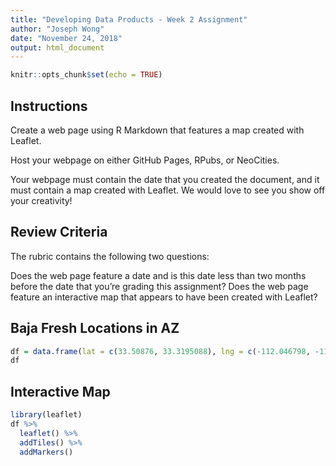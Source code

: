 ---
title: "Developing Data Products - Week 2 Assignment"
author: "Joseph Wong"
date: "November 24, 2018"
output: html_document
---

```{r setup, include=FALSE}
knitr::opts_chunk$set(echo = TRUE)
```

## Instructions
Create a web page using R Markdown that features a map created with Leaflet.

Host your webpage on either GitHub Pages, RPubs, or NeoCities.

Your webpage must contain the date that you created the document, and it must contain a map created with Leaflet. We would love to see you show off your creativity!

## Review Criteria
The rubric contains the following two questions:

Does the web page feature a date and is this date less than two months before the date that you're grading this assignment?
Does the web page feature an interactive map that appears to have been created with Leaflet?

## Baja Fresh Locations in AZ
```{r Baja Fresh Locations in AZ}
df = data.frame(lat = c(33.50876, 33.3195088), lng = c(-112.046798, -111.9265852))
df
```

## Interactive Map

```{r locator, echo=FALSE}
library(leaflet)
df %>%
  leaflet() %>%
  addTiles() %>%
  addMarkers()
```
 